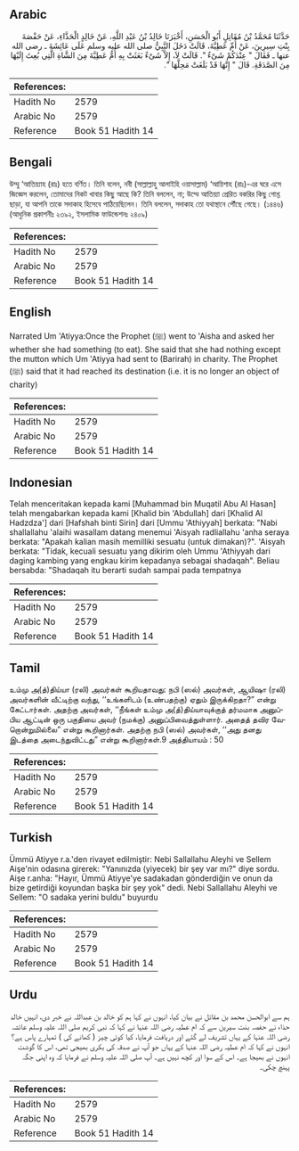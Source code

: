 ## Arabic


<div dir="rtl" lang="ar" style={{fontSize:'larger',backgroundColor:'#f8f9fa',padding:20}}>
حَدَّثَنَا مُحَمَّدُ بْنُ مُقَاتِلٍ أَبُو الْحَسَنِ، أَخْبَرَنَا خَالِدُ بْنُ عَبْدِ اللَّهِ، عَنْ خَالِدٍ الْحَذَّاءِ، عَنْ حَفْصَةَ بِنْتِ سِيرِينَ، عَنْ أُمِّ عَطِيَّةَ، قَالَتْ دَخَلَ النَّبِيُّ صلى الله عليه وسلم عَلَى عَائِشَةَ ـ رضى الله عنها ـ فَقَالَ ‏"‏ عِنْدَكُمْ شَىْءٌ ‏"‏‏.‏ قَالَتْ لاَ، إِلاَّ شَىْءٌ بَعَثَتْ بِهِ أُمُّ عَطِيَّةَ مِنَ الشَّاةِ الَّتِي بُعِثَ إِلَيْهَا مِنَ الصَّدَقَةِ‏.‏ قَالَ ‏"‏ إِنَّهَا قَدْ بَلَغَتْ مَحِلَّهَا ‏"‏‏.‏
</div>
<div style={{backgroundColor:'#f8f9fa',padding:20, marginBottom: 10}}><table> <thead> <tr> <th>References:</th> <th></th> </tr> </thead> <tbody><tr><td>Hadith No</td><td>2579</td></tr><tr><td>Arabic No</td><td>2579</td></tr><tr><td>Reference</td><td>Book 51 Hadith 14</td></tr></tbody></table></div>

## Bengali


<div dir="ltr" lang="bn" style={{fontSize:'larger',backgroundColor:'#f8f9fa',padding:20}}>
উম্মু ‘আতিয়্যাহ (রাঃ) হতে বর্ণিত। তিনি বলেন, নবী (সাল্লাল্লাহু আলাইহি ওয়াসাল্লাম) ‘আয়িশাহ (রাঃ)-এর ঘরে এসে জিজ্ঞেস করলেন, তোমাদের নিকট খাবার কিছু আছে কি? তিনি বললেন, না; উম্মে আতিয়্যা প্রেরিত বকরির কিছু গোশ্ত ছাড়া, যা আপনি তাকে সদাকাহ হিসেবে পাঠিয়েছিলেন। তিনি বললেন, সদাকাহ তো যথাস্থানে পৌঁছে গেছে। (১৪৪৬) (আধুনিক প্রকাশনীঃ ২৩৯২, ইসলামিক ফাউন্ডেশনঃ ২৪০৯)
</div>
<div style={{backgroundColor:'#f8f9fa',padding:20, marginBottom: 10}}><table> <thead> <tr> <th>References:</th> <th></th> </tr> </thead> <tbody><tr><td>Hadith No</td><td>2579</td></tr><tr><td>Arabic No</td><td>2579</td></tr><tr><td>Reference</td><td>Book 51 Hadith 14</td></tr></tbody></table></div>

## English


<div dir="ltr" lang="en" style={{fontSize:'larger',backgroundColor:'#f8f9fa',padding:20}}>
Narrated Um 'Atiyya:Once the Prophet (ﷺ) went to 'Aisha and asked her whether she had something (to eat). She said that she had nothing except the mutton which Um 'Atiyya had sent to (Barirah) in charity. The Prophet (ﷺ) said that it had reached its destination (i.e. it is no longer an object of charity)
</div>
<div style={{backgroundColor:'#f8f9fa',padding:20, marginBottom: 10}}><table> <thead> <tr> <th>References:</th> <th></th> </tr> </thead> <tbody><tr><td>Hadith No</td><td>2579</td></tr><tr><td>Arabic No</td><td>2579</td></tr><tr><td>Reference</td><td>Book 51 Hadith 14</td></tr></tbody></table></div>

## Indonesian


<div dir="ltr" lang="id" style={{fontSize:'larger',backgroundColor:'#f8f9fa',padding:20}}>
Telah menceritakan kepada kami [Muhammad bin Muqatil Abu Al Hasan] telah mengabarkan kepada kami [Khalid bin 'Abdullah] dari [Khalid Al Hadzdza'] dari [Hafshah binti Sirin] dari [Ummu 'Athiyyah] berkata: "Nabi shallallahu 'alaihi wasallam datang menemui 'Aisyah radliallahu 'anha seraya berkata: "Apakah kalian masih memilliki sesuatu (untuk dimakan)?". 'Aisyah berkata: "Tidak, kecuali sesuatu yang dikirim oleh Ummu 'Athiyyah dari daging kambing yang engkau kirim kepadanya sebagai shadaqah". Beliau bersabda: "Shadaqah itu berarti sudah sampai pada tempatnya
</div>
<div style={{backgroundColor:'#f8f9fa',padding:20, marginBottom: 10}}><table> <thead> <tr> <th>References:</th> <th></th> </tr> </thead> <tbody><tr><td>Hadith No</td><td>2579</td></tr><tr><td>Arabic No</td><td>2579</td></tr><tr><td>Reference</td><td>Book 51 Hadith 14</td></tr></tbody></table></div>

## Tamil


<div dir="ltr" lang="ta" style={{fontSize:'larger',backgroundColor:'#f8f9fa',padding:20}}>
உம்மு அ(த்)திய்யா (ரலி) அவர்கள் கூறியதாவது: நபி (ஸல்) அவர்கள், ஆயிஷா (ரலி) அவர்களின் வீட்டிற்கு வந்து, ‘‘உங்களிடம் (உண்பதற்கு) ஏதும் இருக்கிறதா?” என்று கேட்டார்கள். அதற்கு அவர்கள், ‘‘நீங்கள் உம்மு அ(த்)திய்யாவுக்குத் தர்மமாக அனுப்பிய ஆட்டின் ஒரு பகுதியை அவர் (நமக்கு) அனுப்பிவைத்துள்ளார். அதைத் தவிர வேறொன்றுமில்லை” என்று கூறினார்கள். அதற்கு நபி (ஸல்) அவர்கள், ‘‘அது தனது இடத்தை அடைந்துவிட்டது” என்று கூறினார்கள்.9 அத்தியாயம் : 50
</div>
<div style={{backgroundColor:'#f8f9fa',padding:20, marginBottom: 10}}><table> <thead> <tr> <th>References:</th> <th></th> </tr> </thead> <tbody><tr><td>Hadith No</td><td>2579</td></tr><tr><td>Arabic No</td><td>2579</td></tr><tr><td>Reference</td><td>Book 51 Hadith 14</td></tr></tbody></table></div>

## Turkish


<div dir="ltr" lang="tr" style={{fontSize:'larger',backgroundColor:'#f8f9fa',padding:20}}>
Ümmü Atiyye r.a.'den rivayet edilmiştir: Nebi Sallallahu Aleyhi ve Sellem Aişe'nin odasına girerek: "Yanınızda (yiyecek) bir şey var mı?" diye sordu. Aişe r.anha: "Hayır, Ümmü Atiyye'ye sadakadan gönderdiğin ve onun da bize getirdiği koyundan başka bir şey yok" dedi. Nebi Sallallahu Aleyhi ve Sellem: "O sadaka yerini buldu" buyurdu
</div>
<div style={{backgroundColor:'#f8f9fa',padding:20, marginBottom: 10}}><table> <thead> <tr> <th>References:</th> <th></th> </tr> </thead> <tbody><tr><td>Hadith No</td><td>2579</td></tr><tr><td>Arabic No</td><td>2579</td></tr><tr><td>Reference</td><td>Book 51 Hadith 14</td></tr></tbody></table></div>

## Urdu


<div dir="rtl" lang="ur" style={{fontSize:'larger',backgroundColor:'#f8f9fa',padding:20}}>
ہم سے ابوالحسن محمد بن مقاتل نے بیان کیا، انہوں نے کہا ہم کو خالد بن عبداللہ نے خبر دی، انہیں خالد حذاء نے حفصہ بنت سیرین سے کہ ام عطیہ رضی اللہ عنہا نے کہا کہ نبی کریم صلی اللہ علیہ وسلم عائشہ رضی اللہ عنہا کے یہاں تشریف لے گئے اور دریافت فرمایا، کیا کوئی چیز ( کھانے کی ) تمہارے پاس ہے؟ انہوں نے کہا کہ ام عطیہ رضی اللہ عنہا کے یہاں جو آپ نے صدقہ کی بکری بھیجی تھی، اس کا گوشت انہوں نے بھیجا ہے۔ اس کے سوا اور کچھ نہیں ہے۔ آپ صلی اللہ علیہ وسلم نے فرمایا کہ وہ اپنی جگہ پہنچ چکی۔
</div>
<div style={{backgroundColor:'#f8f9fa',padding:20, marginBottom: 10}}><table> <thead> <tr> <th>References:</th> <th></th> </tr> </thead> <tbody><tr><td>Hadith No</td><td>2579</td></tr><tr><td>Arabic No</td><td>2579</td></tr><tr><td>Reference</td><td>Book 51 Hadith 14</td></tr></tbody></table></div>